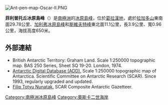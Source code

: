 [[Image:Ant-pen-map-Oscar-II.PNG|thumb]]
{{coord|66|13|31|S|62|55|03|W|display=title}}

'''菲利普托丘冰原島峰'''（{{lang-en|Filip Totyu Nunatak}}）是[[南極洲|南極洲]]的[[冰原島峰|冰原島峰]]，位於[[葛拉漢地|葛拉漢地]]，處於[[拉加多山|拉加多山]]東南面29.78公里、[[加利弗冰原島峰|加利弗冰原島峰]]和[[斯維夫特峰|斯維夫特峰]]東北面11.1公里，長3.9公里、寬0.96公里，海拔高度650米。

==外部連結==
* British Antarctic Territory: Graham Land.  Scale 1:250000 topographic map.  BAS 250 Series, Sheet SQ 19-20.  London, 1974.
* [http://www.add.scar.org Antarctic Digital Database (ADD).] Scale 1:250000 topographic map of Antarctica. Scientific Committee on Antarctic Research (SCAR). Since 1993, regularly upgraded and updated.
* [https://data.aad.gov.au/aadc/gaz/scar/display_name.cfm?gaz_id=137564 Filip Totyu Nunatak.] SCAR Composite Antarctic Gazetteer.

{{DEFAULTSORT:Filip Totyu Nunatak}}
[[Category:南極洲冰原島峰|Category:南極洲冰原島峰]]
[[Category:奧斯卡二世海岸|Category:奧斯卡二世海岸]]


{{OscarIICoast-geo-stub}}